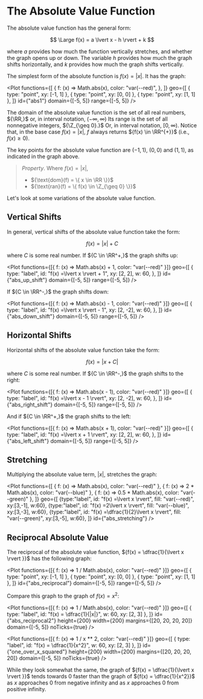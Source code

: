 
# The Absolute Value Function

The absolute value function has the general form:

$$
	\Large f(x) = a \lvert x - h \rvert + k
$$

where ${a}$ provides how much the function vertically stretches, and
whether the graph opens up or down. The variable ${h}$ provides how much
the graph shifts horizontally, and ${k}$ provides how much the graph shifts
vertically.

The simplest form of the absolute function is ${f(x) = \lvert x  \rvert.}$
It has the graph:

<Plot
	functions={[
		{
			f: (x) => Math.abs(x),
			color: "var(--red)",
		},
	]}
	geo={[
		{ type: "point", xy: [-1, 1] },
		{ type: "point", xy: [0, 0] },
		{ type: "point", xy: [1, 1] },
	]}
	id={"abs1"}
	domain={[-5, 5]}
	range={[-5, 5]}
/>

The domain of the absolute value function is the set of all real numbers,
${\RR,}$ or, in interval notation, ${(-\infty, \infty)}$ Its range is the
set of all nonnegative integers, ${\Z_{\geq 0}.}$ Or, in interval notation,
${[0, \infty).}$ Notice that, in the base case ${f(x) = \lvert x \rvert,}$
$f$ always returns ${f(x) \in \RR^{+}}$ (i.e., ${f(x) \geq 0}$).

The key points for the absolute value function are ${(-1,1),}$ ${(0,0)}$
and ${(1,1),}$ as indicated in the graph above.

> _Property_. Where ${f(x) = \lvert x \rvert,}$
>
> - ${\text{dom}(f) = \{ x \in \RR \}}$
> - ${\text{ran}(f) = \{ f(x) \in \Z_{\geq 0} \}}$

Let's look at some variations of the absolute value function.

## Vertical Shifts

In general, vertical shifts of the absolute value function take the form:

$$
	f(x) =\lvert x \rvert + C
$$

where ${C}$ is some real number. If ${C \in \RR^+,}$ the graph shifts up:

<Plot
	functions={[{ f: (x) => Math.abs(x) + 1, color: "var(--red)" }]}
	geo={[
		{
			type: "label",
			id: "f(x) =\\lvert x \\rvert + 1",
			xy: [2, 2],
			w: 60,
		},
	]}
	id={"abs_up_shift"}
	domain={[-5, 5]}
	range={[-5, 5]}
/>

If ${C \in \RR^-,}$ the graph shifts down:

<Plot
	functions={[{ f: (x) => Math.abs(x) - 1, color: "var(--red)" }]}
	geo={[
		{
			type: "label",
			id: "f(x) =\\lvert x \\rvert - 1",
			xy: [2, -2],
			w: 60,
		},
	]}
	id={"abs_down_shift"}
	domain={[-5, 5]}
	range={[-5, 5]}
/>

## Horizontal Shifts

Horizontal shifts of the absolute value function take the form:

$$
	f(x) = \lvert x + C \rvert
$$

where ${C}$ is some real number. If ${C \in \RR^-,}$ the graph shifts to the
right:

<Plot
	functions={[{ f: (x) => Math.abs(x - 1), color: "var(--red)" }]}
	geo={[
		{
			type: "label",
			id: "f(x) =\\lvert x - 1 \\rvert",
			xy: [2, -2],
			w: 60,
		},
	]}
	id={"abs_right_shift"}
	domain={[-5, 5]}
	range={[-5, 5]}
/>

And if ${C \in \RR^+,}$ the graph shifts to the left:

<Plot
	functions={[{ f: (x) => Math.abs(x + 1), color: "var(--red)" }]}
	geo={[
		{
			type: "label",
			id: "f(x) =\\lvert x + 1 \\rvert",
			xy: [2, 2],
			w: 60,
		},
	]}
	id={"abs_left_shift"}
	domain={[-5, 5]}
	range={[-5, 5]}
/>

## Stretching

Multiplying the absolute value term, ${\lvert x \rvert,}$ stretches the
graph:

<Plot
	functions={[
		{ f: (x) => Math.abs(x), color: "var(--red)" },
		{ f: (x) => 2 * Math.abs(x), color: "var(--blue)" },
		{ f: (x) => 0.5 * Math.abs(x), color: "var(--green)" },
	]}
	geo={[
		{type:"label", id: "f(x) =\\lvert x \\rvert", fill: "var(--red)", xy:[3,-1],  w:60},
		{type:"label", id: "f(x) =2\\lvert x \\rvert", fill: "var(--blue)", xy:[3,-3], w:60},
		{type:"label", id: "f(x) =\\dfrac{1}{2}\\lvert x \\rvert", fill: "var(--green)", xy:[3,-5], w:60},
	]}
	id={"abs_stretching"}
/>

## Reciprocal Absolute Value

The reciprocal of the absolute value function,
${f(x) = \dfrac{1}{\lvert x \rvert }}$ has the following graph:

<Plot
	functions={[{ f: (x) => 1 / Math.abs(x), color: "var(--red)" }]}
	geo={[
		{ type: "point", xy: [-1, 1] },
		{ type: "point", xy: [0, 0] },
		{ type: "point", xy: [1, 1] },
	]}
	id={"abs_reciprocal"}
	domain={[-5, 5]}
	range={[-5, 5]}
/>

Compare this graph to the graph of ${f(x) = x^2}$:

<Grid cols={2}>

<Plot
	functions={[{ f: (x) => 1 / Math.abs(x), color: "var(--red)" }]}
	geo={[
		{ type: "label", id: "f(x) = \\dfrac{1}{|x|}", w: 60, xy: [2, 3] },
	]}
	id={"abs_reciprocal2"}
	height={200}
	width={200}
	margins={[20, 20, 20, 20]}
	domain={[-5, 5]}
	noTicks={true}
/>

<Plot
	functions={[{ f: (x) => 1 / x ** 2, color: "var(--red)" }]}
	geo={[
		{ type: "label", id: "f(x) = \\dfrac{1}{x^2}", w: 60, xy: [2, 3] },
	]}
	id={"one_over_x_squared"}
	height={200}
	width={200}
	margins={[20, 20, 20, 20]}
	domain={[-5, 5]}
	noTicks={true}
/>

</Grid>

While they look somewhat the same, the graph of
${f(x) = \dfrac{1}{\lvert x \rvert }}$ tends towards 0 faster than the
graph of ${f(x) = \dfrac{1}{x^2}}$ as ${x}$ approaches 0 from negative
infinity and as ${x}$ approaches 0 from positive infinity.
